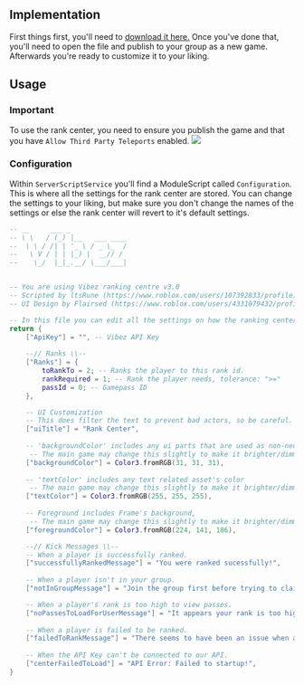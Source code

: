 ## Implementation
First things first, you'll need to [download it here.](https://vibez.dev/) Once you've done that, you'll need to open the file and publish to your group as a new game. Afterwards you're ready to customize it to your liking.

## Usage
### Important
To use the rank center, you need to ensure you publish the game and that you have `Allow Third Party Teleports` enabled.
<img src="/VibezAPI/allowThirdPartyTeleports.png"></img>

### Configuration
Within `ServerScriptService` you'll find a ModuleScript called `Configuration`. This is where all the settings for the rank center are stored. You can change the settings to your liking, but make sure you don't change the names of the settings or else the rank center will revert to it's default settings.

```lua
-- __     ___ _              
-- \ \   / (_) |__   ___ ____
--  \ \ / /| | '_ \ / _ \_  /
--   \ V / | | |_) |  __// / 
--    \_/  |_|_.__/ \___/___|


-- You are using Vibez ranking centre v3.0
-- Scripted by ltsRune (https://www.roblox.com/users/107392833/profile)
-- UI Design by Flairsed (https://www.roblox.com/users/4331079432/profile)

-- In this file you can edit all the settings on how the ranking center should behave.
return {
	["ApiKey"] = "", -- Vibez API Key
	
	--// Ranks \\--
	["Ranks"] = {
		toRankTo = 2; -- Ranks the player to this rank id.
		rankRequired = 1; -- Rank the player needs, tolerance: ">="
		passId = 0; -- Gamepass ID
	},

	-- UI Customization
	-- This does filter the text to prevent bad actors, so be careful.
	["uiTitle"] = "Rank Center",
	
	-- 'backgroundColor' includes any ui parts that are used as non-necessary frames.
	 -- The main game may change this slightly to make it brighter/dimmer
	["backgroundColor"] = Color3.fromRGB(31, 31, 31),
	
	-- 'textColor' includes any text related asset's color
	 -- The main game may change this slightly to make it brighter/dimmer
	["textColor"] = Color3.fromRGB(255, 255, 255),
	
	-- Foreground includes Frame's background,
	 -- The main game may change this slightly to make it brighter/dimmer
	["foregroundColor"] = Color3.fromRGB(224, 141, 186),

	--// Kick Messages \\--
	-- When a player is successfully ranked.
	["successfullyRankedMessage"] = "You were ranked sucessfully!",
	
	-- When a player isn't in your group.
	["notInGroupMessage"] = "Join the group first before trying to claim a rank.",

	-- When a player's rank is too high to view passes.
	["noPassesToLoadForUserMessage"] = "It appears your rank is too high to see any ranks.",
	
	-- When a player is failed to be ranked.
	["failedToRankMessage"] = "There seems to have been an issue when attempting to rank you.",
	
	-- When the API Key can't be connected to our API.
	["centerFailedToLoad"] = "API Error: Failed to startup!",
}
```